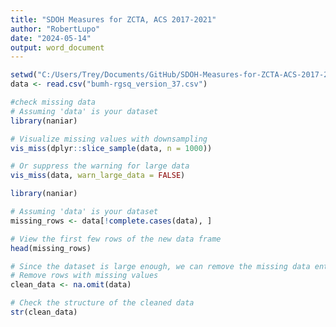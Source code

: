 ```yaml
---
title: "SDOH Measures for ZCTA, ACS 2017-2021"
author: "RobertLupo"
date: "2024-05-14"
output: word_document
---
```


```r
setwd("C:/Users/Trey/Documents/GitHub/SDOH-Measures-for-ZCTA-ACS-2017-2021")
data <- read.csv("bumh-rgsq_version_37.csv")

#check missing data
# Assuming 'data' is your dataset
library(naniar)

# Visualize missing values with downsampling
vis_miss(dplyr::slice_sample(data, n = 1000))

# Or suppress the warning for large data
vis_miss(data, warn_large_data = FALSE)

library(naniar)

# Assuming 'data' is your dataset
missing_rows <- data[!complete.cases(data), ]

# View the first few rows of the new data frame
head(missing_rows)

# Since the dataset is large enough, we can remove the missing data entries
# Remove rows with missing values
clean_data <- na.omit(data)

# Check the structure of the cleaned data
str(clean_data)

```

```r



```

